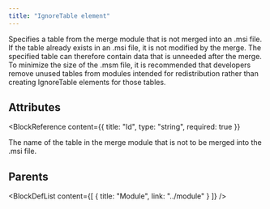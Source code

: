```yaml
---
title: "IgnoreTable element"
---
```



Specifies a table from the merge module that is not merged into an .msi file.
 If the table already exists in an .msi file, it is not modified by the merge.
 The specified table can therefore contain data that is unneeded after the merge.
 To minimize the size of the .msm file, it is recommended that developers remove
 unused tables from modules intended for redistribution rather than creating
 IgnoreTable elements for those tables.


## Attributes

<BlockWrapper>

  <BlockReference
    content={{
      title: "Id",
      type: "string",
      required: true
    }}
  >
  The name of the table in the merge module that is not to be merged into the .msi file.
  </BlockReference>

</BlockWrapper>


## Parents

<BlockDefList content={[
    {
      title: "Module",
      link: "../module"
    }
  ]}
/>